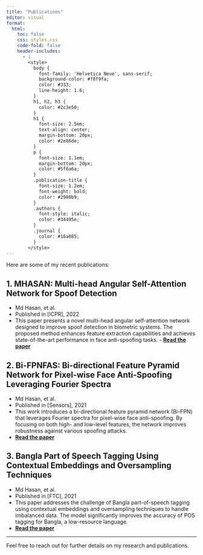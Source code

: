 ```yaml
---
title: "Publications"
editor: visual
format: 
  html:
    toc: false
    css: styles.css
    code-fold: false
    header-includes:
      - |
        <style>
          body {
            font-family: 'Helvetica Neue', sans-serif;
            background-color: #f8f9fa;
            color: #333;
            line-height: 1.6;
          }
          h1, h2, h3 {
            color: #2c3e50;
          }
          h1 {
            font-size: 2.5em;
            text-align: center;
            margin-bottom: 20px;
            color: #2e86de;
          }
          p {
            font-size: 1.1em;
            margin-bottom: 20px;
            color: #5f6a6a;
          }
          .publication-title {
            font-size: 1.2em;
            font-weight: bold;
            color: #2980b9;
          }
          .authors {
            font-style: italic;
            color: #34495e;
          }
          .journal {
            color: #16a085;
          }
        </style>
---
```



Here are some of my recent publications:

## 1. **MHASAN**: Multi-head Angular Self-Attention Network for Spoof Detection
   - <span class="authors">Md Hasan, et al.</span>
   - <span class="journal">Published in [ICPR], 2022</span>
   - <span class="description">This paper presents a novel multi-head angular self-attention network designed to improve spoof detection in biometric systems. The proposed method enhances feature extraction capabilities and achieves state-of-the-art performance in face anti-spoofing tasks.</span>
    - **[Read the paper](https://ieeexplore.ieee.org/document/9956117)**

## 2. **Bi-FPNFAS**: Bi-directional Feature Pyramid Network for Pixel-wise Face Anti-Spoofing Leveraging Fourier Spectra
   - <span class="authors">Md Hasan, et al.</span>
   - <span class="journal">Published in [Sensors], 2021</span>
   - <span class="description">This work introduces a bi-directional feature pyramid network (Bi-FPN) that leverages Fourier spectra for pixel-wise face anti-spoofing. By focusing on both high- and low-level features, the network improves robustness against various spoofing attacks.</span>
   - **[Read the paper](https://doi.org/10.3390/s21082799)**

## 3. **Bangla Part of Speech Tagging Using Contextual Embeddings and Oversampling Techniques**
   - <span class="authors">Md Hasan, et al.</span>
   - <span class="journal">Published in [FTC], 2021</span>
   - <span class="description">This paper addresses the challenge of Bangla part-of-speech tagging using contextual embeddings and oversampling techniques to handle imbalanced data. The model significantly improves the accuracy of POS tagging for Bangla, a low-resource language.</span>
   - **[Read the paper](https://doi.org/10.1007/978-3-030-63128-4_50)**

---

Feel free to reach out for further details on my research and publications.
